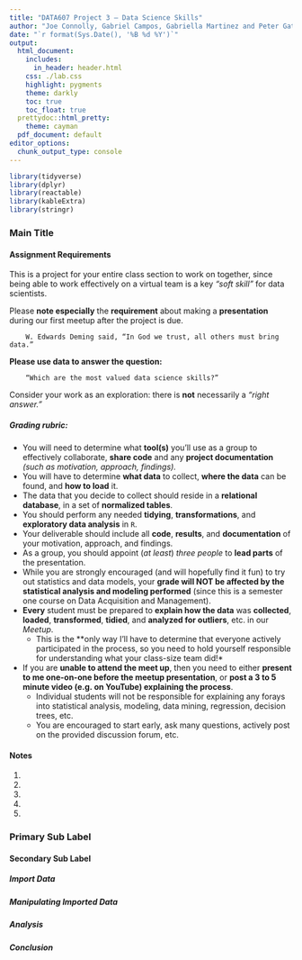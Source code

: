 ```yaml
---
title: "DATA607 Project 3 – Data Science Skills"
author: "Joe Connolly, Gabriel Campos, Gabriella Martinez and Peter Gatica"
date: "`r format(Sys.Date(), '%B %d %Y')`"
output:
  html_document:
    includes:
      in_header: header.html
    css: ./lab.css
    highlight: pygments
    theme: darkly
    toc: true
    toc_float: true
  prettydoc::html_pretty:
    theme: cayman
  pdf_document: default
editor_options: 
  chunk_output_type: console
---
```



<!--match.arg(theme, themes()) : 
    'arg' should be one of "default", "cerulean", "journal","flatly",
    "darkly", "readable", "spacelab", "united", "cosmo", "lumen", "paper", 
    "sandstone", "simplex", "yeti"  -------->

```r
library(tidyverse)
library(dplyr)
library(reactable)
library(kableExtra)
library(stringr)
```

<!-- (https://rdrr.io/cran/reactable/man/reactable.html) -->

### Main Title {.tabset .tabset-pills}



#### Assignment Requirements{.tabset}


This is a project for your entire class section to work on together, since being able to work effectively on a virtual team is a key *“soft skill”* for data scientists. 

Please **note especially** the **requirement** about making a **presentation** during our first meetup after the project is due.

        W. Edwards Deming said, “In God we trust, all others must bring data.” 

**Please use data to answer the question:**

        “Which are the most valued data science skills?”

Consider your work as an exploration:
there is **not** necessarily a *“right answer.”*

##### Grading rubric:

* You will need to determine what **tool(s)** you’ll use as a group to effectively collaborate, **share code** and any **project documentation** *(such as motivation, approach, findings).*
* You will have to determine **what data** to collect, **where the data** can be found, and **how to load** it.
* The data that you decide to collect should reside in a **relational database**, in a set of **normalized tables**.
* You should perform any needed **tidying**, **transformations**, and **exploratory data analysis** in `R`.
* Your deliverable should include all **code**, **results**, and **documentation** of your motivation, approach, and findings.
* As a group, you should appoint $(at\ least)$ *three people* to **lead parts** of the presentation.
* While you are strongly encouraged (and will hopefully find it fun) to try out statistics and data models, your **grade will NOT be affected by the statistical analysis and modeling performed** (since this is a semester one course on Data Acquisition and Management).
* **Every** student must be prepared to **explain how the data** was **collected**, **loaded**, **transformed**, **tidied**, and **analyzed for outliers**, etc. in our *Meetup*.
    + This is the **only way I’ll have to determine that everyone actively participated in the process, so you need to hold yourself responsible for understanding what your class-size team did!*
* If you are **unable to attend the meet up**, then you need to either **present to me one-on-one before the meetup presentation**, or **post a 3 to 5 minute video (e.g. on YouTube) explaining the process**.
    + Individual students will not be responsible for explaining any forays into statistical analysis, modeling, data mining, regression, decision trees, etc.
    + You are encouraged to start early, ask many questions, actively post on the provided discussion forum, etc.


#### Notes

1. 
2. 
3. 
4. 
5. 




### Primary Sub Label {.tabset .tabset-pills}

#### Secondary Sub Label {.tabset}

##### Import Data


##### Manipulating Imported Data

##### Analysis

##### Conclusion


<!------- Below is for removing excessive space in Rmarkdown | HTML formatting -------->

<div class="tocify-extend-page" data-unique="tocify-extend-page" style="height: 0;"></div>